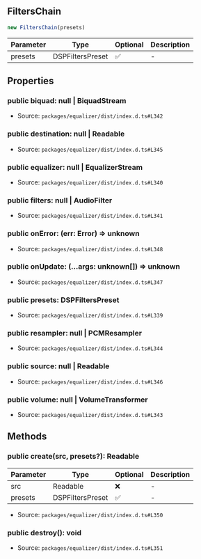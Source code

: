 ## FiltersChain

```typescript
new FiltersChain(presets)
```
| Parameter | Type | Optional | Description |
| ----------- | ----------- | ----------- | ----------- |
| presets | DSPFiltersPreset | ✅ | - |

## Properties
### public  biquad: null \| BiquadStream
- Source: `packages/equalizer/dist/index.d.ts#L342`
### public  destination: null \| Readable
- Source: `packages/equalizer/dist/index.d.ts#L345`
### public  equalizer: null \| EqualizerStream
- Source: `packages/equalizer/dist/index.d.ts#L340`
### public  filters: null \| AudioFilter
- Source: `packages/equalizer/dist/index.d.ts#L341`
### public  onError: (err: Error) => unknown
- Source: `packages/equalizer/dist/index.d.ts#L348`
### public  onUpdate: (...args: unknown\[]) => unknown
- Source: `packages/equalizer/dist/index.d.ts#L347`
### public  presets: DSPFiltersPreset
- Source: `packages/equalizer/dist/index.d.ts#L339`
### public  resampler: null \| PCMResampler
- Source: `packages/equalizer/dist/index.d.ts#L344`
### public  source: null \| Readable
- Source: `packages/equalizer/dist/index.d.ts#L346`
### public  volume: null \| VolumeTransformer
- Source: `packages/equalizer/dist/index.d.ts#L343`
## Methods
### public  create(src, presets?): Readable
| Parameter | Type | Optional | Description |
| ----------- | ----------- | ----------- | ----------- |
| src | Readable | ❌ | - |
| presets | DSPFiltersPreset | ✅ | - |


- Source: `packages/equalizer/dist/index.d.ts#L350`
### public  destroy(): void
- Source: `packages/equalizer/dist/index.d.ts#L351`